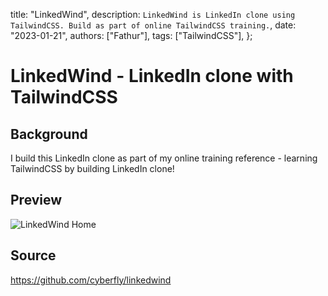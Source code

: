   title: "LinkedWind",
  description: `LinkedWind is LinkedIn clone using TailwindCSS. Build as part of online TailwindCSS training.`,
  date: "2023-01-21",
  authors: ["Fathur"],
  tags: ["TailwindCSS"],
};

# LinkedWind - LinkedIn clone with TailwindCSS

## Background

I build this LinkedIn clone as part of my online training reference - learning TailwindCSS by building LinkedIn clone!

## Preview

![LinkedWind Home](/images/linkedwind.png)

## Source

https://github.com/cyberfly/linkedwind
